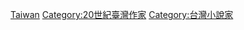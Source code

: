 [[Category:20世紀各國小說家|Taiwan]]
[[Category:20世紀臺灣作家|Category:20世紀臺灣作家]]
[[Category:台灣小說家|Category:台灣小說家]]